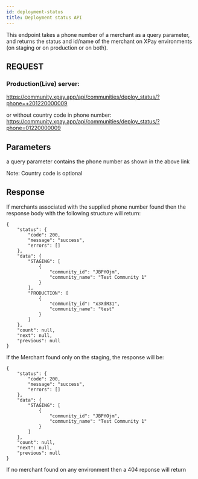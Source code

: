 ```yaml
---
id: deployment-status
title: Deployment status API
---
```




This endpoint takes a phone number of a merchant as a query parameter, and returns the status and id/name of the merchant on XPay environments (on staging or on production or on both).


## REQUEST

### Production(Live) server:

<a target="_blank" href="https://community.xpay.app/api/communities/deploy_status/?phone=+201220000009">
  https://community.xpay.app/api/communities/deploy_status/?phone=+201220000009
</a>


or without country code in phone number:
<a target="_blank" href="https://community.xpay.app/api/communities/deploy_status/?phone=01220000009">
  https://community.xpay.app/api/communities/deploy_status/?phone=01220000009
</a>

## Parameters

a query parameter contains the phone number as shown in the above link

Note: Country code is optional


## Response

If merchants associated with the supplied phone number found then the response body 
with the following structure will return:

```
{
    "status": {
        "code": 200,
        "message": "success",
        "errors": []
    },
    "data": {
        "STAGING": [
            {
                "community_id": "JBPYOjm",
                "community_name": "Test Community 1"
            }
        ],
        "PRODUCTION": [
            {
                "community_id": "x3XdR31",
                "community_name": "test"
            }
        ]
    },
    "count": null,
    "next": null,
    "previous": null
}
```

If the Merchant found only on the staging, the response will be:
```
{
    "status": {
        "code": 200,
        "message": "success",
        "errors": []
    },
    "data": {
        "STAGING": [
            {
                "community_id": "JBPYOjm",
                "community_name": "Test Community 1"
            }
        ]
    },
    "count": null,
    "next": null,
    "previous": null
}
```
If no merchant found on any environment then a 404 reponse will return